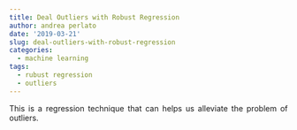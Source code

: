 ```yaml
---
title: Deal Outliers with Robust Regression
author: andrea perlato
date: '2019-03-21'
slug: deal-outliers-with-robust-regression
categories:
  - machine learning
tags:
  - rubust regression
  - outliers
---
```


<style>
body {
text-align: justify}
</style>

This is a regression technique that can helps us alleviate the problem of outliers.